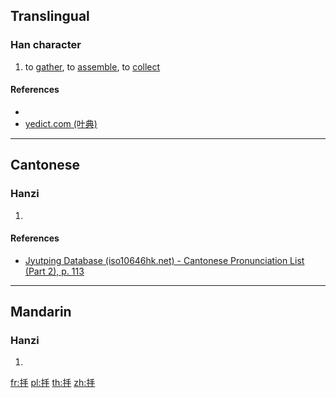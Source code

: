==Translingual==

===Han character===
{{Han char|rn=64|rad=手|as=04|sn=7|four=|canj=QQ|ids=⿰扌手}}

# to [[gather]], to [[assemble]], to [[collect]]

====References====
* {{Han ref|kx=0422.070|dkj=11892|dj=0770.020|hdz=31837.070|uh=6299|ud=25241}}
* [http://yedict.com/htm/62/6299.htm yedict.com (叶典)]

----

==Cantonese==

===Hanzi===
{{yue-hanzi|jyut=[[pau4]]|y=pau4}}

# {{defn|lang=yue|sort=手04}}

====References====
* [http://www.iso10646hk.net/jp/document/download.jsp Jyutping Database (iso10646hk.net) - Cantonese Pronunciation List (Part 2), p. 113]

----

==Mandarin==

===Hanzi===
{{cmn-hanzi|pin=[[póu]] ([[pou2]]), [[fū]] ([[fu1]]), [[pōu]] ([[pou1]])|wg=p'ou<sup>2</sup>, fu<sup>1</sup>, p'ou<sup>1</sup>}}

# {{defn|lang=cmn|sort=手04}}

[[fr:抙]]
[[pl:抙]]
[[th:抙]]
[[zh:抙]]